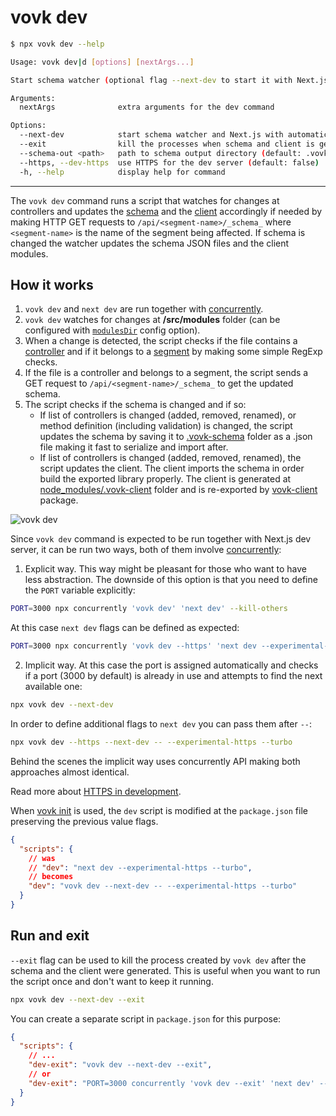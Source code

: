 
# vovk dev


```sh filename="Quick CLI Ref"
$ npx vovk dev --help

Usage: vovk dev|d [options] [nextArgs...]

Start schema watcher (optional flag --next-dev to start it with Next.js)

Arguments:
  nextArgs              extra arguments for the dev command

Options:
  --next-dev            start schema watcher and Next.js with automatic port allocation
  --exit                kill the processes when schema and client is generated
  --schema-out <path>   path to schema output directory (default: .vovk-schema)
  --https, --dev-https  use HTTPS for the dev server (default: false)
  -h, --help            display help for command
```

-----


The `vovk dev` command runs a script that watches for changes at controllers and updates the [schema](/schema) and the [client](/typescript) accordingly if needed by making HTTP GET requests to `/api/<segment-name>/_schema_` where `<segment-name>` is the name of the segment being affected. If schema is changed the watcher updates the schema JSON files and the client modules.

## How it works

1. `vovk dev` and `next dev` are run together with [concurrently](https://www.npmjs.com/package/concurrently).
2. `vovk dev` watches for changes at **/src/modules** folder (can be configured with [`modulesDir`](/config#modulesdir) config option).
3. When a change is detected, the script checks if the file contains a [controller](/controller) and if it belongs to a [segment](/segment) by making some simple RegExp checks.
4. If the file is a controller and belongs to a segment, the script sends a GET request to `/api/<segment-name>/_schema_` to get the updated schema.
5. The script checks if the schema is changed and if so:
   - If list of controllers is changed (added, removed, renamed), or method definition (including validation) is changed, the script updates the schema by saving it to [.vovk-schema](/config#schemaoutdir) folder as a .json file making it fast to serialize and import after.
   - If list of controllers is changed (added, removed, renamed), the script updates the client. The client imports the schema in order build the exported library properly. The client is generated at [node_modules/.vovk-client](/composed#outdir) folder and is re-exported by [vovk-client](/packages#vovk-client) package.

<Image src={devSvg} alt="vovk dev" className="dark:invert" />

Since `vovk dev` command is expected to be run together with Next.js dev server, it can be run two ways, both of them involve [concurrently](https://www.npmjs.com/package/concurrently):

1. Explicit way. This way might be pleasant for those who want to have less abstraction. The downside of this option is that you need to define the `PORT` variable explicitly:

```sh
PORT=3000 npx concurrently 'vovk dev' 'next dev' --kill-others
```

At this case `next dev` flags can be defined as expected:

```sh
PORT=3000 npx concurrently 'vovk dev --https' 'next dev --experimental-https --turbo' --kill-others
```

2. Implicit way. At this case the port is assigned automatically and checks if a port (3000 by default) is already in use and attempts to find the next available one:

```sh
npx vovk dev --next-dev
```

In order to define additional flags to `next dev` you can pass them after `--`:

```sh
npx vovk dev --https --next-dev -- --experimental-https --turbo
```

Behind the scenes the implicit way uses concurrently API making both approaches almost identical.

Read more about [HTTPS in development](/config#devhttps).

When [vovk init](/init) is used, the `dev` script is modified at the `package.json` file preserving the previous value flags.

```json
{
  "scripts": {
    // was
    // "dev": "next dev --experimental-https --turbo",
    // becomes
    "dev": "vovk dev --next-dev -- --experimental-https --turbo"
  }
}
```

## Run and exit

`--exit` flag can be used to kill the process created by `vovk dev` after the schema and the client were generated. This is useful when you want to run the script once and don't want to keep it running.

```sh
npx vovk dev --next-dev --exit
```

You can create a separate script in `package.json` for this purpose:

```json
{
  "scripts": {
    // ...
    "dev-exit": "vovk dev --next-dev --exit",
    // or
    "dev-exit": "PORT=3000 concurrently 'vovk dev --exit' 'next dev' --kill-others"
  }
}
```
